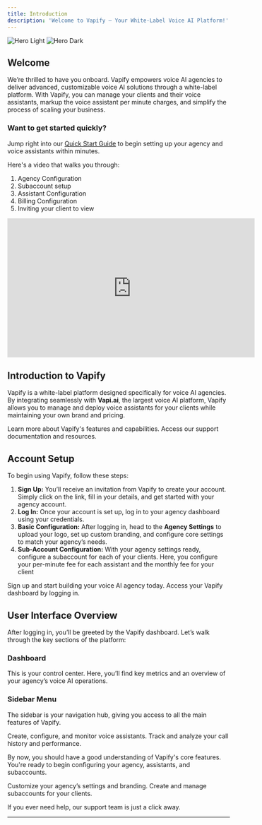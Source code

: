 ```yaml
---
title: Introduction
description: 'Welcome to Vapify – Your White-Label Voice AI Platform!'
---
```


<img
  className="block dark:hidden"
  src="/logo/vapify-logo.png"
  alt="Hero Light"
/>
<img
  className="hidden dark:block"
  src="/logo/vapify-logo.png"
  alt="Hero Dark"
/>

## Welcome

We’re thrilled to have you onboard. Vapify empowers voice AI agencies to deliver advanced, customizable voice AI solutions through a white-label platform. With Vapify, you can manage your clients and their voice assistants, markup the voice assistant per minute charges, and simplify the process of scaling your business.

### Want to get started quickly?
Jump right into our [Quick Start Guide](/quickstart) to begin setting up your agency and voice assistants within minutes.

Here's a video that walks you through:
1. Agency Configuration
2. Subaccount setup
3. Assistant Configuration 
4. Billing Configuration 
5. Inviting your client to view 
 
<iframe width="560" height="315" src="https://www.youtube.com/embed/zLJImTDhga4?si=IyLi6J7ziR2UPxFZ" title="YouTube video player" frameborder="0" allow="accelerometer; autoplay; clipboard-write; encrypted-media; gyroscope; picture-in-picture; web-share" referrerpolicy="strict-origin-when-cross-origin" allowfullscreen></iframe>

## Introduction to Vapify

Vapify is a white-label platform designed specifically for voice AI agencies. By integrating seamlessly with **Vapi.ai**, the largest voice AI platform, Vapify allows you to manage and deploy voice assistants for your clients while maintaining your own brand and pricing.

<CardGroup cols={2}>
  <Card
    title="Explore Vapify"
    icon="globe"
    href="https://vapify.agency"
  >
    Learn more about Vapify's features and capabilities.
  </Card>
  <Card
    title="Get Support"
    icon="life-ring"
    href="https://docs.vapify.agency"
  >
    Access our support documentation and resources.
  </Card>
</CardGroup>

## Account Setup

To begin using Vapify, follow these steps:

1. **Sign Up:** You’ll receive an invitation from Vapify to create your account. Simply click on the link, fill in your details, and get started with your agency account.
2. **Log In:** Once your account is set up, log in to your agency dashboard using your credentials.
3. **Basic Configuration:** After logging in, head to the **Agency Settings** to upload your logo, set up custom branding, and configure core settings to match your agency’s needs.
4. **Sub-Account Configuration:** With your agency settings ready, configure a subaccount for each of your clients. Here, you configure your per-minute fee for each assistant and the monthly fee for your client

<CardGroup cols={2}>
  <Card
    title="Create an Account"
    icon="user-plus"
    href="https://vapify.agency/waiting-list"
  >
    Sign up and start building your voice AI agency today.
  </Card>
  <Card
    title="Log In"
    icon="sign-in"
    href="https://app.vapify.agency"
  >
    Access your Vapify dashboard by logging in.
  </Card>
</CardGroup>

## User Interface Overview

After logging in, you’ll be greeted by the Vapify dashboard. Let’s walk through the key sections of the platform:

### Dashboard
This is your control center. Here, you’ll find key metrics and an overview of your agency’s voice AI operations.

### Sidebar Menu
The sidebar is your navigation hub, giving you access to all the main features of Vapify.

<CardGroup cols={2}>
  <Card
    title="Manage Assistants"
    icon="robot"
    href="/features/assistants"
  >
    Create, configure, and monitor voice assistants.
  </Card>
  <Card
    title="View Call Logs"
    icon="phone"
    href="/features/call-logs"
  >
    Track and analyze your call history and performance.
  </Card>
</CardGroup>

By now, you should have a good understanding of Vapify's core features. You're ready to begin configuring your agency, assistants, and subaccounts.

<CardGroup cols={2}>
  <Card
    title="Set Up Your Agency"
    icon="cog"
    href="/features/agency"
  >
    Customize your agency’s settings and branding.
  </Card>
  <Card
    title="Manage Subaccounts"
    icon="users"
    href="/features/subaccount"
  >
    Create and manage subaccounts for your clients.
  </Card>
</CardGroup>

If you ever need help, our support team is just a click away.

---
